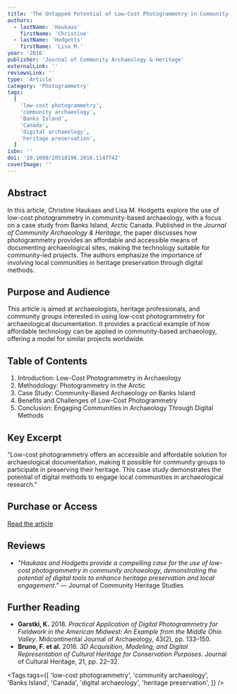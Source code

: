 ```yaml
---
title: 'The Untapped Potential of Low-Cost Photogrammetry in Community-Based Archaeology: A Case Study from Banks Island, Arctic Canada'
authors:
  - lastName: 'Haukaas'
    firstName: 'Christine'
  - lastName: 'Hodgetts'
    firstName: 'Lisa M.'
year: '2016'
publisher: 'Journal of Community Archaeology & Heritage'
externalLink: ''
reviewsLink: ''
type: 'Article'
category: 'Photogrammetry'
tags:
  [
    'low-cost photogrammetry',
    'community archaeology',
    'Banks Island',
    'Canada',
    'digital archaeology',
    'heritage preservation',
  ]
isbn: ''
doi: '10.1080/20518196.2016.1147742'
coverImage: ''
---
```


## Abstract

In this article, Christine Haukaas and Lisa M. Hodgetts explore the use of low-cost photogrammetry in community-based archaeology, with a focus on a case study from Banks Island, Arctic Canada. Published in the _Journal of Community Archaeology & Heritage_, the paper discusses how photogrammetry provides an affordable and accessible means of documenting archaeological sites, making the technology suitable for community-led projects. The authors emphasize the importance of involving local communities in heritage preservation through digital methods.

## Purpose and Audience

This article is aimed at archaeologists, heritage professionals, and community groups interested in using low-cost photogrammetry for archaeological documentation. It provides a practical example of how affordable technology can be applied in community-based archaeology, offering a model for similar projects worldwide.

## Table of Contents

1. Introduction: Low-Cost Photogrammetry in Archaeology
2. Methodology: Photogrammetry in the Arctic
3. Case Study: Community-Based Archaeology on Banks Island
4. Benefits and Challenges of Low-Cost Photogrammetry
5. Conclusion: Engaging Communities in Archaeology Through Digital Methods

## Key Excerpt

"Low-cost photogrammetry offers an accessible and affordable solution for archaeological documentation, making it possible for community groups to participate in preserving their heritage. This case study demonstrates the potential of digital methods to engage local communities in archaeological research."

## Purchase or Access

[Read the article](https://www.tandfonline.com/doi/full/10.1080/20518196.2016.1147742)

## Reviews

- _"Haukaas and Hodgetts provide a compelling case for the use of low-cost photogrammetry in community archaeology, demonstrating the potential of digital tools to enhance heritage preservation and local engagement."_ — Journal of Community Heritage Studies

## Further Reading

- **Garstki, K.** 2018. _Practical Application of Digital Photogrammetry for Fieldwork in the American Midwest: An Example from the Middle Ohio Valley_. Midcontinental Journal of Archaeology, 43(2), pp. 133–150.
- **Bruno, F. et al.** 2016. _3D Acquisition, Modeling, and Digital Representation of Cultural Heritage for Conservation Purposes_. Journal of Cultural Heritage, 21, pp. 22–32.

<Tags
  tags={[
    'low-cost photogrammetry',
    'community archaeology',
    'Banks Island',
    'Canada',
    'digital archaeology',
    'heritage preservation',
  ]}
/>
